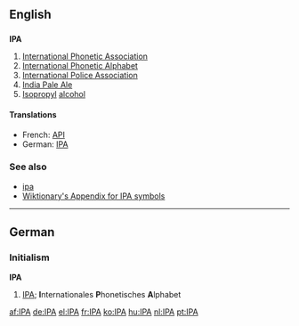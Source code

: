 ==English==

==={{initialism}}===
'''IPA'''

#[[International Phonetic Association]]
#[[International Phonetic Alphabet]]
#[[International Police Association]]
#[[India Pale Ale]]
#[[Isopropyl]] [[alcohol]]

====Translations====
{{top}}
*French: [[API]]
*German: [[IPA#German|IPA]]
{{mid}}
{{bottom}}

===See also===
*[[ipa]]
*[[Wiktionary:About International Phonetic Alphabet|Wiktionary's Appendix for IPA symbols]]

----

==German==
===Initialism===
'''IPA'''

#[[IPA#English|IPA]]; '''I'''nternationales '''P'''honetisches '''A'''lphabet

[[af:IPA]]
[[de:IPA]]
[[el:IPA]]
[[fr:IPA]]
[[ko:IPA]]
[[hu:IPA]]
[[nl:IPA]]
[[pt:IPA]]